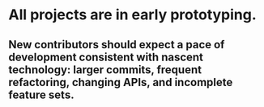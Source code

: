 <h1 className="h1 text-primary-yellow mb-12">
  All projects are in early prototyping.
</h1>

<h2 className="text-4xl">
  New contributors should expect a pace of development consistent with nascent
  technology: larger commits, frequent refactoring, changing APIs, and
  incomplete feature sets.
</h2>
